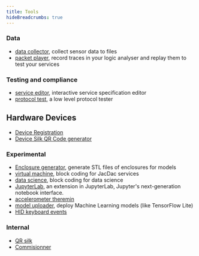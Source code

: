 ```yaml
---
title: Tools
hideBreadcrumbs: true
---
```



<Tools />

### Data

-   [data collector](/tools/collector/), collect sensor data to files
-   [packet player](/tools/player/), record traces in your logic analyser and replay them to test your services

### Testing and compliance

-   [service editor](/tools/service-editor/), interactive service specification editor
-   [protocol test](/tools/prototest/), a low level protocol tester

## Hardware Devices

-   [Device Registration](/tools/device-registration/)
-   [Device Silk QR Code generator](/tools/device-qr-code/)

### Experimental

-   [Enclosure generator](/tools/enclosure), generate STL files of enclosures for models
-   [virtual machine](/editors/vm/), block coding for JacDac services
-   [data science](/editors/data/), block coding for data science
-   [JupyterLab](/tools/jupyterlab/), an extension in JupyterLab, Jupyter's next-generation notebook interface.
-   [accelerometer theremin](/tools/accelerometer-theremin)
-   [model uploader](/tools/model-uploader/), deploy Machine Learning models (like TensorFlow Lite)
-   [HID keyboard events](/tools/hid-events/)

### Internal

-   [QR silk](/tools/qr-silk/)
-   [Commisionner](/tools/commisionner/)
